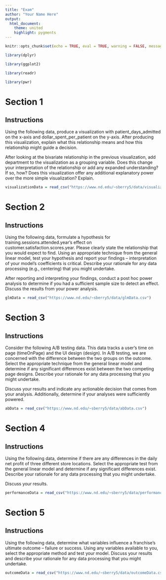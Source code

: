 ```yaml
---
title: "Exam"
author: "Your Name Here"
output:
  html_document:
    theme: united
    highlight: pygments
---
```


```r
knitr::opts_chunk$set(echo = TRUE, eval = TRUE, warning = FALSE, message = FALSE, comment = "")

library(dplyr)

library(ggplot2)

library(readr)

library(pwr)
```

# Section 1  

## Instructions  

Using the following data, produce a visualization with patient_days_admitted on the x-axis and dollar_spent_per_patient on the y-axis. After producing this visualization, explain what this relationship means and how this relationship might guide a decision.

After looking at the bivariate relationship in the previous visualization, add department to the visualization as a grouping variable. Does this change your interpretation of the relationship or add any expanded understanding? If so, how? Does this visualization offer any additional explanatory power over the more simple visualization? Explain.


```r
visualizationData = read_csv("https://www.nd.edu/~sberry5/data/visualizationData.csv")
```


# Section 2  

## Instructions   

Using the following data, formulate a hypothesis for training.sessions.attended.year's effect on customer.satisfaction.scores.year. Please clearly state the relationship that you would expect to find. Using an appropriate technique from the general linear model, test your hypothesis and report your findings -- interpretation of your model's coefficients is critical. Describe your rationale for any data processing (e.g., centering) that you might undertake.

After reporting and interpreting your findings, conduct a post hoc power analysis to determine if you had a sufficient sample size to detect an effect. Discuss the results from your power analysis.

```r
glmData = read_csv("https://www.nd.edu/~sberry5/data/glmData.csv")
```


# Section 3  

## Instructions   

Consider the following A/B testing data. This data tracks a user's time on page (timeOnPage) and the UI design (design). In A/B testing, we are concerned with the difference between the two groups on the outcome. Select the appropriate technique from the general linear model and determine if any significant differences exist between the two competing page designs. Describe your rationale for any data processing that you might undertake.

Discuss your results and indicate any actionable decision that comes from your analysis. Additionally, determine if your analyses were sufficiently powered.

```r
abData = read_csv("https://www.nd.edu/~sberry5/data/abData.csv")
```


# Section 4  

## Instructions   

Using the following data, determine if there are any differences in the daily net profit of three different store locations. Select the appropriate test from the general linear model and determine if any significant differences exist. Describe your rationale for any data processing that you might undertake. 

Discuss your results.

```r
performanceData = read_csv("https://www.nd.edu/~sberry5/data/performanceData.csv")
```

# Section 5  

## Instructions   

Using the following data, determine what variables influence a franchise's ultimate outcome -- failure or success. Using any variables available to you, select the appropriate method and test your model. Discuss your results and describe your rationale for any data processing that you might undertake.

```r
outcomeData = read_csv("https://www.nd.edu/~sberry5/data/outcomeData.csv")
```

